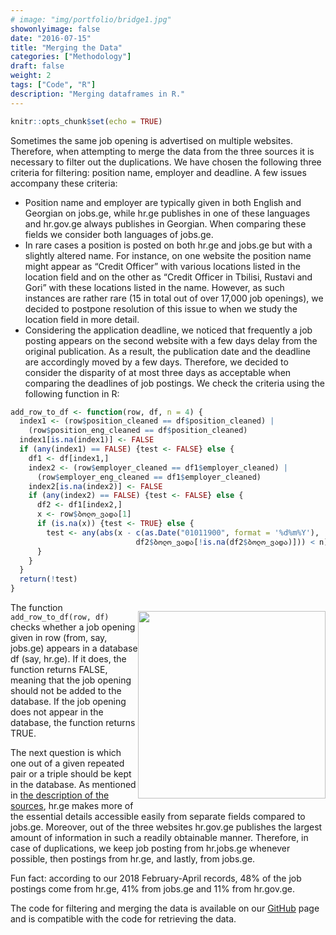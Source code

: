 ```yaml
---
# image: "img/portfolio/bridge1.jpg" 
showonlyimage: false
date: "2016-07-15"
title: "Merging the Data"
categories: ["Methodology"]
draft: false
weight: 2
tags: ["Code", "R"]
description: "Merging dataframes in R."
---
```

```r
knitr::opts_chunk$set(echo = TRUE)
```


Sometimes the same job opening is advertised on multiple websites. Therefore, when attempting to merge the data from the three sources it is necessary to filter out the duplications. We have chosen the following three criteria for filtering: position name, employer and deadline. A few issues accompany these criteria:

<!--more-->

* Position name and employer are typically given in both English and Georgian on jobs.ge, while hr.ge publishes in one of these languages and hr.gov.ge always publishes in Georgian. When comparing these fields we consider both languages of jobs.ge. 
* In rare cases a position is posted on both hr.ge and jobs.ge but with a slightly altered name. For instance, on one website the position name might appear as “Credit Officer” with various locations listed in the location field and on the other as “Credit Officer in Tbilisi, Rustavi and Gori” with these locations listed in the name. However, as such instances are rather rare (15 in total out of over 17,000 job openings), we decided to postpone resolution of this issue to when we study the location field in more detail. 
* Considering the application deadline, we noticed that frequently a job posting appears on the second website with a few days delay from the original publication. As a result, the publication date and the deadline are accordingly moved by a few days. Therefore, we decided to consider the disparity of at most three days as acceptable when comparing the deadlines of job postings. 
We check the criteria using the following function in R: 

```r
add_row_to_df <- function(row, df, n = 4) {
  index1 <- (row$position_cleaned == df$position_cleaned) | 
    (row$position_eng_cleaned == df$position_cleaned)
  index1[is.na(index1)] <- FALSE
  if (any(index1) == FALSE) {test <- FALSE} else {
    df1 <- df[index1,]
    index2 <- (row$employer_cleaned == df1$employer_cleaned) | 
      (row$employer_eng_cleaned == df1$employer_cleaned)
    index2[is.na(index2)] <- FALSE
    if (any(index2) == FALSE) {test <- FALSE} else {
      df2 <- df1[index2,]
      x <- row$ბოლო_ვადა[1] 
      if (is.na(x)) {test <- TRUE} else {
        test <- any(abs(x - c(as.Date("01011900", format = '%d%m%Y'), 
                            df2$ბოლო_ვადა[!is.na(df2$ბოლო_ვადა)])) < n) 
      }
    }
  }
  return(!test)                          
}
```

<div style= "float:right;position: relative;">
<img src="/img/methodology0/წყაროები_pic.jpg" width="300"> 
</div>

The function `add_row_to_df(row, df)` checks whether a job opening given in row (from, say, jobs.ge) appears in a database df (say, hr.ge). If it does, the function returns FALSE, meaning that the job opening should not be added to the database. If the job opening does not appear in the database, the function returns TRUE. 

The next question is which one out of a given repeated pair or a triple should be kept in the database. As mentioned in [the description of the sources]( https://e-labour.github.io/en/post/sources0/), hr.ge makes more of the essential details accessible easily from separate fields compared to jobs.ge. Moreover, out of the three websites hr.gov.ge publishes the largest amount of information in such a readily obtainable manner. Therefore, in case of duplications, we keep job posting from hr.jobs.ge whenever possible, then postings from hr.ge, and lastly, from jobs.ge. 

Fun fact: according to our 2018 February-April records, 48% of the job postings come from hr.ge, 41% from jobs.ge and 11% from hr.gov.ge. 

The code for filtering and merging the data is available on our [GitHub](https://github.com/e-labour/scrape) page and is compatible with the code for retrieving the data. 
